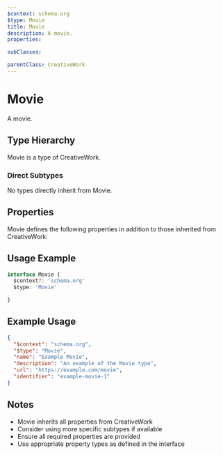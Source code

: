 ```yaml
---
$context: schema.org
$type: Movie
title: Movie
description: A movie.
properties:

subClasses:

parentClass: CreativeWork
---
```


# Movie

A movie.

## Type Hierarchy

Movie is a type of CreativeWork.

### Direct Subtypes

No types directly inherit from Movie.

## Properties

Movie defines the following properties in addition to those inherited from CreativeWork:



## Usage Example

```typescript
interface Movie {
  $context?: 'schema.org'
  $type: 'Movie'

}
```

## Example Usage

```json
{
  "$context": "schema.org",
  "$type": "Movie",
  "name": "Example Movie",
  "description": "An example of the Movie type",
  "url": "https://example.com/movie",
  "identifier": "example-movie-1"
}
```

## Notes

- Movie inherits all properties from CreativeWork
- Consider using more specific subtypes if available
- Ensure all required properties are provided
- Use appropriate property types as defined in the interface
